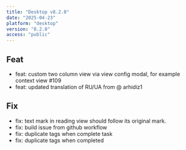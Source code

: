 ```yaml
---
title: "Desktop v8.2.0"
date: "2025-04-23"
platform: "desktop"
version: "8.2.0"
access: "public"
---
```


## Feat

- feat: custom two column view via view config modal, for example context view #109
- feat: updated translation of RU/UA from @ arhidiz1

## Fix

- fix: text mark in reading view should follow its original mark.
- fix: build issue from github workflow
- fix: duplicate tags when complete task
- fix: duplicate tags when completed
